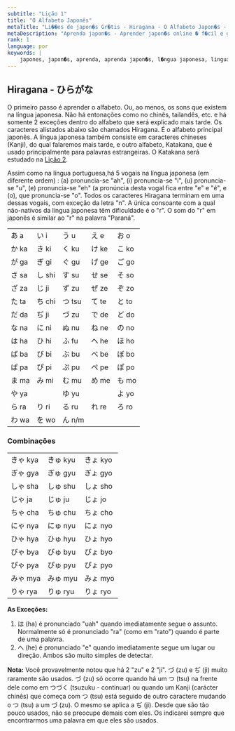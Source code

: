 ```yaml
---
subtitle: "Lição 1"
title: "O Alfabeto Japonês"
metaTitle: "Li��es de japon�s Gr�tis - Hiragana - O Alfabeto Japon�s - Aprender japon�s online � f�cil e gr�tis!"
metaDescription: "Aprenda japon�s - Aprender japon�s online � f�cil e gr�tis com freejapaneselessons.com!"
rank: 1
language: por
keywords: |
    japones, japon�s, aprenda, aprenda japon�s, l�ngua japonesa, linguagem, japon�s linguagem, gr�tis, li��es, li��es, japon�s, aprenda, aprenda japon�s, linguagem, japon�s linguagem, gr�tis, li��es, li��es, japon�s, aprenda, aprenda japon�s, linguagem, japon�s linguagem, gr�tis, li��es, li��es, japon�s, aprenda, aprenda japon�s, linguagem, japon�s linguagem, gr�tis, li��es, li��es, japon�s, aprenda, aprenda japon�s, linguagem, japon�s linguagem, gr�tis, li��es, li��es, japon�s, aprenda, aprenda japon�s, linguagem, japon�s linguagem, gr�tis, li��es, li��es, japon�s, aprenda, aprenda japon�s, linguagem, japon�s linguagem, gr�tis, li��es, li��es, japon�s, aprenda, aprenda japon�s, linguagem, japon�s linguagem, gr�tis, li��es, li��es, online, japon�s online, li��es de japon�s online
---
```


## Hiragana - ひらがな

O primeiro passo é aprender o alfabeto. Ou, ao menos, os sons que existem na língua japonesa. Não há entonações como no chinês, tailandês, etc. e há somente 2 exceções dentro do alfabeto que será explicado mais tarde. Os caracteres alistados abaixo são chamados Hiragana. É o alfabeto principal japonês. A língua japonesa também consiste em caracteres chineses (Kanji), do qual falaremos mais tarde, e outro alfabeto, Katakana, que é usado principalmente para palavras estrangeiras. O Katakana será estudado na [Lição 2](/por/katakana/).

Assim como na língua portuguesa,há 5 vogais na língua japonesa (em diferente ordem) : (a) pronuncia-se "ah", (i) pronuncia-se "i", (u) pronuncia-se "u", (e) pronuncia-se "eh" (a pronúncia desta vogal fica entre "e" e "é", e (o), que pronuncia-se "o". Todos os caracteres Hiragana terminam em uma dessas vogais, com exceção da letra "n". A única consoante com a qual não-nativos da língua japonesa têm dificuldade é o "r". O som do "r" em japonês é similar ao "r" na palavra "Paraná".

<table>
<tbody>
<tr>
<td>あ a</td>
<td>い i</td>
<td>う u</td>
<td>え e</td>
<td>お o</td>
</tr>
<tr>
<td>か ka</td>
<td>き ki</td>
<td>く ku</td>
<td>け ke</td>
<td>こ ko</td>
</tr>
<tr>
<td>が ga</td>
<td>ぎ gi</td>
<td>ぐ gu</td>
<td>げ ge</td>
<td>ご go</td>
</tr>
<tr>
<td>さ sa</td>
<td>し shi</td>
<td>す su</td>
<td>せ se</td>
<td>そ so</td>
</tr>
<tr>
<td>ざ za</td>
<td>じ ji</td>
<td>ず zu</td>
<td>ぜ ze</td>
<td>ぞ zo</td>
</tr>
<tr>
<td>た ta</td>
<td>ち chi</td>
<td>つ tsu</td>
<td>て te</td>
<td>と to</td>
</tr>
<tr>
<td>だ da</td>
<td>ぢ ji</td>
<td>づ zu</td>
<td>で de</td>
<td>ど do</td>
</tr>
<tr>
<td>な na</td>
<td>に ni</td>
<td>ぬ nu</td>
<td>ね ne</td>
<td>の no</td>
</tr>
<tr>
<td>は ha</td>
<td>ひ hi</td>
<td>ふ fu</td>
<td>へ he</td>
<td>ほ ho</td>
</tr>
<tr>
<td>ば ba</td>
<td>び bi</td>
<td>ぶ bu</td>
<td>べ be</td>
<td>ぼ bo</td>
</tr>
<tr>
<td>ぱ pa</td>
<td>ぴ pi</td>
<td>ぷ pu</td>
<td>ぺ pe</td>
<td>ぽ po</td>
</tr>
<tr>
<td>ま ma</td>
<td>み mi</td>
<td>む mu</td>
<td>め me</td>
<td>も mo</td>
</tr>
<tr>
<td>や ya</td>
<td></td>
<td>ゆ yu</td>
<td></td>
<td>よ yo</td>
</tr>
<tr>
<td>ら ra</td>
<td>り ri</td>
<td>る ru</td>
<td>れ re</td>
<td>ろ ro</td>
</tr>
<tr>
<td>わ wa</td>
<td>を wo</td>
<td>ん n/m</td>
<td></td>
<td></td>
</tr>
</tbody>
</table>

### Combinações

<table>
<tbody>
<tr>
<td>きゃ kya</td>
<td>きゅ kyu</td>
<td>きょ kyo</td>
</tr>
<tr>
<td>ぎゃ gya</td>
<td>ぎゅ gyu</td>
<td>ぎょ gyo</td>
</tr>
<tr>
<td>しゃ sha</td>
<td>しゅ shu</td>
<td>しょ sho</td>
</tr>
<tr>
<td>じゃ ja</td>
<td>じゅ ju</td>
<td>じょ jo</td>
</tr>
<tr>
<td>ちゃ cha</td>
<td>ちゅ chu</td>
<td>ちょ cho</td>
</tr>
<tr>
<td>にゃ nya</td>
<td>にゅ nyu</td>
<td>にょ nyo</td>
</tr>
<tr>
<td>ひゃ hya</td>
<td>ひゅ hyu</td>
<td>ひょ hyo</td>
</tr>
<tr>
<td>びゃ bya</td>
<td>びゅ byu</td>
<td>びょ byo</td>
</tr>
<tr>
<td>ぴゃ pya</td>
<td>ぴゅ pyu</td>
<td>ぴょ pyo</td>
</tr>
<tr>
<td>みゃ mya</td>
<td>みゅ myu</td>
<td>みょ myo</td>
</tr>
<tr>
<td>りゃ rya</td>
<td>りゅ ryu</td>
<td>りょ ryo</td>
</tr>
</tbody>
</table>

**As Exceções:**

1. は (ha) é pronunciado "uah" quando imediatamente segue o assunto. Normalmente só é pronunciado "ra" (como em "rato") quando é parte de uma palavra.
2. へ (he) é pronunciado "e" quando imediatamente segue um lugar ou direção. Ambos são muito simples de detectar.

**Nota:** Você provavelmente notou que há 2 "zu" e 2 "ji". づ (zu) e ぢ (ji) muito raramente são usados. づ (zu) só ocorre quando há um つ (tsu) na frente dele como em つづく (tsuzuku - continuar) ou quando um Kanji (carácter chinês) que começa com つ (tsu) está seguido de outro caractere mudando o つ (tsu) a um づ (zu). O mesmo se aplica a ぢ (ji). Desde que são tão pouco usados, não se preocupe demais com eles. Os indicarei sempre que encontrarmos uma palavra em que eles são usados.